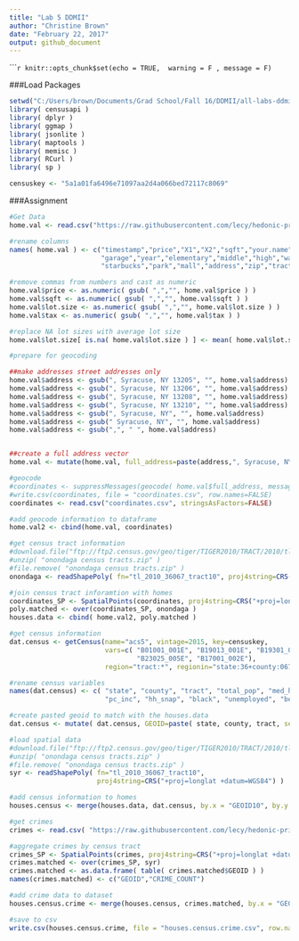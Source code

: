 ```yaml
---
title: "Lab 5 DDMII"
author: "Christine Brown"
date: "February 22, 2017"
output: github_document
---
```


``````r
knitr::opts_chunk$set(echo = TRUE,  warning = F , message = F)
```

###Load Packages
```r
setwd("C:/Users/brown/Documents/Grad School/Fall 16/DDMII/all-labs-ddmii-christine-brown/Lab05")
library( censusapi )
library( dplyr )
library( ggmap )
library( jsonlite )
library( maptools )
library( memisc )
library( RCurl )
library( sp )

censuskey <- "5a1a01fa6496e71097aa2d4a066bed72117c8069"
```

###Assignment
```r
#Get Data
home.val <- read.csv("https://raw.githubusercontent.com/lecy/hedonic-prices/master/Data/Housing%20Price%20In-Class%20Exercise%20(Responses).csv", stringsAsFactors=FALSE)

#rename columns
names( home.val ) <- c("timestamp","price","X1","X2","sqft","your.name","lot.size","beds","bath",
                       "garage","year","elementary","middle","high","walk","tax","highway","restaurant",
                       "starbucks","park","mall","address","zip","tract" )

#remove commas from numbers and cast as numeric
home.val$price <- as.numeric( gsub( ",","", home.val$price ) )
home.val$sqft <- as.numeric( gsub( ",","", home.val$sqft ) )
home.val$lot.size <- as.numeric( gsub( ",","", home.val$lot.size ) )
home.val$tax <- as.numeric( gsub( ",","", home.val$tax ) )

#replace NA lot sizes with average lot size
home.val$lot.size[ is.na( home.val$lot.size ) ] <- mean( home.val$lot.size, na.rm=T )

#prepare for geocoding

##make addresses street addresses only
home.val$address <- gsub(", Syracuse, NY 13205", "", home.val$address)
home.val$address <- gsub(", Syracuse, NY 13206", "", home.val$address)
home.val$address <- gsub(", Syracuse, NY 13208", "", home.val$address)
home.val$address <- gsub(", Syracuse, NY 13210", "", home.val$address)
home.val$address <- gsub(", Syracuse, NY", "", home.val$address)
home.val$address <- gsub(" Syracuse, NY", "", home.val$address)
home.val$address <- gsub(",", " ", home.val$address)


##create a full address vector
home.val <- mutate(home.val, full_address=paste(address,", Syracuse, NY"))

#geocode
#coordinates <- suppressMessages(geocode( home.val$full_address, messaging=F ))
#write.csv(coordinates, file = "coordinates.csv", row.names=FALSE)
coordinates <- read.csv("coordinates.csv", stringsAsFactors=FALSE)

#add geocode information to dataframe
home.val2 <- cbind(home.val, coordinates)

#get census tract information
#download.file("ftp://ftp2.census.gov/geo/tiger/TIGER2010/TRACT/2010/tl_2010_36067_tract10.zip", "onondaga census tracts.zip" )
#unzip( "onondaga census tracts.zip" )
#file.remove( "onondaga census tracts.zip" )
onondaga <- readShapePoly( fn="tl_2010_36067_tract10", proj4string=CRS("+proj=longlat +datum=WGS84") )

#join census tract inforamtion with homes
coordinates_SP <- SpatialPoints(coordinates, proj4string=CRS("+proj=longlat +datum=WGS84") )
poly.matched <- over(coordinates_SP, onondaga )
houses.data <- cbind( home.val2, poly.matched )

#get census information
dat.census <- getCensus(name="acs5", vintage=2015, key=censuskey,
                        vars=c( "B01001_001E", "B19013_001E", "B19301_001E", "B22003_002E","B01001B_001E",
                                "B23025_005E", "B17001_002E"),
                        region="tract:*", regionin="state:36+county:067")

#rename census variables
names(dat.census) <- c( "state", "county", "tract", "total_pop", "med_hh_inc",
                        "pc_inc", "hh_snap", "black", "unemployed", "below_poverty" )

#create pasted geoid to match with the houses.data
dat.census <- mutate( dat.census, GEOID=paste( state, county, tract, sep="" ) )

#load spatial data
#download.file("ftp://ftp2.census.gov/geo/tiger/TIGER2010/TRACT/2010/tl_2010_36067_tract10.zip", "onondaga census tracts.zip" )
#unzip( "onondaga census tracts.zip" )
#file.remove( "onondaga census tracts.zip" )
syr <- readShapePoly( fn="tl_2010_36067_tract10", 
                      proj4string=CRS("+proj=longlat +datum=WGS84") )

#add census information to homes
houses.census <- merge(houses.data, dat.census, by.x = "GEOID10", by.y = "GEOID")

#get crimes
crimes <- read.csv( "https://raw.githubusercontent.com/lecy/hedonic-prices/master/Data/crime.lat.lon.csv", stringsAsFactors = F)

#aggregate crimes by census tract
crimes_SP <- SpatialPoints(crimes, proj4string=CRS("+proj=longlat +datum=WGS84") )
crimes.matched <- over(crimes_SP, syr)
crimes.matched <- as.data.frame( table( crimes.matched$GEOID ) )
names(crimes.matched) <- c("GEOID","CRIME_COUNT")

#add crime data to dataset
houses.census.crime <- merge(houses.census, crimes.matched, by.x = "GEOID10", by.y = "GEOID")

#save to csv
write.csv(houses.census.crime, file = "houses.census.crime.csv", row.names=FALSE)
```